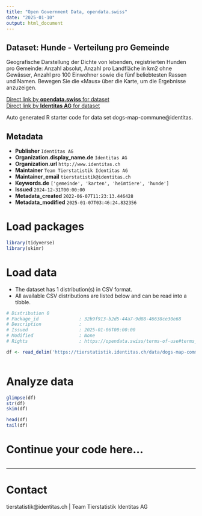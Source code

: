 ```yaml
---
title: "Open Government Data, opendata.swiss"
date: "2025-01-10"
output: html_document
---
```


## Dataset: Hunde - Verteilung pro Gemeinde

Geografische Darstellung der Dichte von lebenden, registrierten Hunden pro Gemeinde: Anzahl absolut, Anzahl pro Landfläche in km2 ohne Gewässer, Anzahl pro 100 Einwohner sowie die fünf beliebtesten Rassen und Namen. Bewegen Sie die «Maus» über die Karte, um die Ergebnisse anzuzeigen.

[Direct link by **opendata.swiss** for dataset](https://opendata.swiss/de/dataset/hunde-verteilung-pro-gemeinde)<br>
[Direct link by **Identitas AG** for dataset](https://tierstatistik.identitas.ch/)

Auto generated R starter code for data set dogs-map-commune@identitas.

## Metadata

- **Publisher** `Identitas AG`
- **Organization.display_name.de** `Identitas AG`
- **Organization.url** `http://www.identitas.ch`
- **Maintainer** `Team Tierstatistik Identitas AG`
- **Maintainer_email** `tierstatistik@identitas.ch`
- **Keywords.de** `['gemeinde', 'karten', 'heimtiere', 'hunde']`
- **Issued** `2024-12-31T00:00:00`
- **Metadata_created** `2022-06-07T11:23:13.446428`
- **Metadata_modified** `2025-01-07T03:46:24.832356`


# Load packages

```r

library(tidyverse)
library(skimr)

```

# Load data

-   The dataset has 1 distribution(s) in CSV format.
-   All available CSV distributions are listed below and can be read into a tibble.

```r

# Distribution 0
# Package_id               : 32b9f913-b2d5-44a7-9d88-46638ce30e68
# Description              : 
# Issued                   : 2025-01-06T00:00:00
# Modified                 : None
# Rights                   : https://opendata.swiss/terms-of-use#terms_by

df <- read_delim('https://tierstatistik.identitas.ch/data/dogs-map-commune.csv')



```

# Analyze data

```r

glimpse(df)
str(df)
skim(df)

head(df)
tail(df)

```

# Continue your code here...

```r

```

------------------------------------------------------------------------

# Contact

tierstatistik@identitas.ch | Team Tierstatistik Identitas AG
